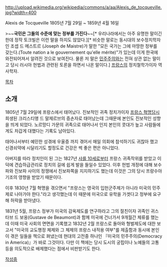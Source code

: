http://upload.wikimedia.org/wikipedia/commons/a/aa/Alexis_de_tocqueville.jpg?width=400

Alexis de Tocqueville
1805년 7월 29일 ~ 1859년 4월 16일

>~~'''국민은 그들의 수준에 맞는 정부를 가진다'''~~[* 우리나라에서는 아주 유명한 말이긴 한데 정작 토크빌은 이런 말을 하지도 않았다.][* 비슷한 말로는 동시대의 보수정치학자인 조셉 드 메스트르 (Joseph de Maistre)가 말한 "모든 국가는 그에 마땅한 정부를 갖는다.(Toute nation a le gouvernement qu'elle mérite)"가 있는데 이게 한국에 와전되어져서 알려진 것으로 보여진다. 물론 저 말은 [[민주주의]]와는 전혀 상관 없는 말이고 당시 러시아 헌법과 관련된 토론을 하면서 나온 말이다.]
[[프랑스]]의 정치철학가이자 역사학자. 

[[목차]]
== 소개 ==
1805년 7월 29일에 프랑스에서 태어났다. 진보적인 귀족 정치가이자 [[프랑스 혁명]]당시 희생된 크리스티앵 드 말제르브의 증손자로 태어났는데 그때문에 본인도 진보적인 성향을 띄게 되었다. 노르망디 가문의 귀족으로 태어나서 인지 본인의 콧대가 높고 사람들에게도 차갑게 대했다는 기록도 남아있다.

태어나서부터 예민한 성겪에 우울증 까지 겪어서 매일 의회에 참석하기도 귀찮아 했고 신경쇠약에 시달리기도 할정도로 건강은 썩 좋은 편은 아니었다.

아버지를 따라 정치인이 된 그는 1827년 [[샤를 10세]]로부터 프랑스 귀족작위를 받았고 이 덕에 견습하급관리로 정치의 길에 쉽게 발을 들일수 있었다. 이후 헌법 개정에 대해 보수파와 진보파 사이의 정쟁에서 진보파쪽을 지지하기도 했는데 이것은 그의 당시 프랑수아 기조의 영향을 받았기 때문이다.

이후 1830년 7월 혁명을 겪으면서 "프랑스는 영국의 입헌군주제가 아니라 미국의 민주제로 나아가야 한다."라고 생각했는데 이 때문에 미국으로 유학을 가겟다고 정부에 요구해 허락을 받아냈다.

1831년 5월, 프랑스 정부가 미국의 감옥제도를 연구하라고 그의 절친이자 귀족인 귀스타브 드 보옹(Gustave de Beaumont)과 함께 미국에 건너가서 9개월간 체류를 했는데 이때 미국 사회의 면면을 기록했고 1832년 2월 프랑스로 돌아와 형벌제도에 대한 보고서 "미국의 교도행정 체제와 그 체제의 프랑스 내적용 여부"를 제출함과 동시에 본인이 겪은 일들을 책으로 펴냈는데 현대의 고전중 하나인 『미국의 민주주의(Democracy in America)』가 바로 그것이다. 다만 이 책에는 당시 도시의 궁핍이나 노예들의 고통등을 의도적으로 배제했다는 점에서 비판받기도 한다.

[[작성중]]

